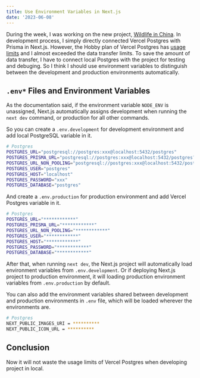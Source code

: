 ```yaml
---
title: Use Environment Variables in Next.js
date: '2023-06-08'
---
```


During the week, I was working on the new project, [Wildlife in China](https://wildlifeinchina.org).
In development process, I simply directly connected Vercel Postgres with Prisma in Next.js.
However, the Hobby plan of Vercel Postgres has [usage limits](https://vercel.com/docs/storage/vercel-postgres/usage-and-pricing#pricing) and I almost exceeded the data transfer limits.
To save the amount of data transfer, I have to connect local Postgres with the project for testing and debuging.
So I think I should use environment variables to distinguish between the development and production environments automatically.

## `.env*` Files and Environment Variables

As the documentation said, if the environment variable `NODE_ENV` is unassigned, Next.js automatically assigns development when running the `next dev` command, or production for all other commands.

So you can create a `.env.development` for development environment and add local PostgreSQL variable in it.

```sh
# Postgres
POSTGRES_URL="postgresql://postgres:xxx@localhost:5432/postgres"
POSTGRES_PRISMA_URL="postgresql://postgres:xxx@localhost:5432/postgres?pgbouncer=true&connect_timeout=15"
POSTGRES_URL_NON_POOLING="postgresql://postgres:xxx@localhost:5432/postgres"
POSTGRES_USER="postgres"
POSTGRES_HOST="localhost"
POSTGRES_PASSWORD="xxx"
POSTGRES_DATABASE="postgres"
```

And create a `.env.production` for production environment and add Vercel Postgres variable in it.

```sh
# Postgres
POSTGRES_URL="************"
POSTGRES_PRISMA_URL="************"
POSTGRES_URL_NON_POOLING="************"
POSTGRES_USER="************"
POSTGRES_HOST="************"
POSTGRES_PASSWORD="************"
POSTGRES_DATABASE="************"
```

After that, when running `next dev`, the Next.js project will automatically load environment variables from `.env.development`.
Or if deploying Next.js project to production environment, it will loading production environment variables from `.env.production` by default.

You can also add the environment variables shared between development and production environments in `.env` file, which will be loaded wherever the environments are.

```sh
# Postgres
NEXT_PUBLIC_IMAGES_URI = **********
NEXT_PUBLIC_ICON_URL = **********
```

## Conclusion

Now it will not waste the usage limits of Vercel Postgres when developing project in local.
